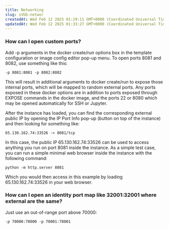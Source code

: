 ```yaml
---
title: Networking
slug: sVUb-networ
createdAt: Wed Feb 12 2025 01:29:11 GMT+0000 (Coordinated Universal Time)
updatedAt: Wed Feb 12 2025 01:33:27 GMT+0000 (Coordinated Universal Time)
---
```


### How can I open custom ports?

Add -p arguments in the docker create/run options box in the template configuration or image config editor pop-up menu. To open ports 8081 and 8082, use something like this:

```text
-p 8081:8081 -p 8082:8082
```

This will result in additional arguments to docker create/run to expose those internal ports, which will be mapped to random external ports. Any ports exposed in these docker options are in addition to ports exposed through EXPOSE commands in the docker image, and the ports 22 or 8080 which may be opened automatically for SSH or Jupyter.

After the instance has loaded, you can find the corresponding external public IP by opening the IP Port Info pop-up (button on top of the instance) and then looking for something like:

```text
65.130.162.74:33526 -> 8081/tcp
```

In this case, the public IP 65.130.162.74:33526 can be used to access anything you run on port 8081 inside the instance. As a simple test case, you can run a simple minimal web browser inside the instance with the following command:

```text
python -m http.server 8081
```

Which you would then access in this example by loading 65.130.162.74:33526 in your web browser.

### How can I open an identity port map like 32001:32001 where external are the same?

Just use an out-of-range port above 70000:

```text
-p 70000:70000 -p 70001:70001
```

##


